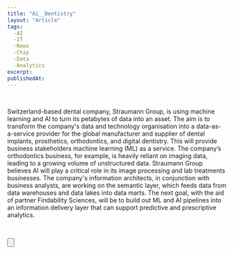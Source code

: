 ```yaml
---
title: "Ai__Dentistry"
layout: "Article"
tags: 
  -AI 
  -IT
  -News
  -Chip
  -Data
  -Analytics
excerpt:
publishedAt:
---
```


<br />
<p className="text-18">Switzerland-based dental company, Straumann Group, is using machine learning and AI to turn its petabytes of data into an asset.
The aim is to transform the company's data and technology organisation into a data-as-a-service provider for the global manufacturer
and supplier of dental implants, prosthetics, orthodontics, and digital dentistry.
This will provide business stakeholders machine learning (ML) as a service. The company’s orthodontics business, for example, 
is heavily reliant on imaging data, leading to a growing volume of unstructured data. Straumann Group believes AI will play a critical
role in its image processing and lab treatments businesses. The company's information architects, in conjunction with business analysts,
are working on the semantic layer, which feeds data from data warehouses and data lakes into data marts. The next goal, with the aid of partner Findability Sciences,
will be to build out ML and AI pipelines into an information delivery layer that can support predictive and prescriptive analytics.
</p>
<br />

<Button
  address="https://www.cio.com/article/455895/straumann-group-is-transforming-dentistry-with-data-ai.html"
  text="Source"
/>